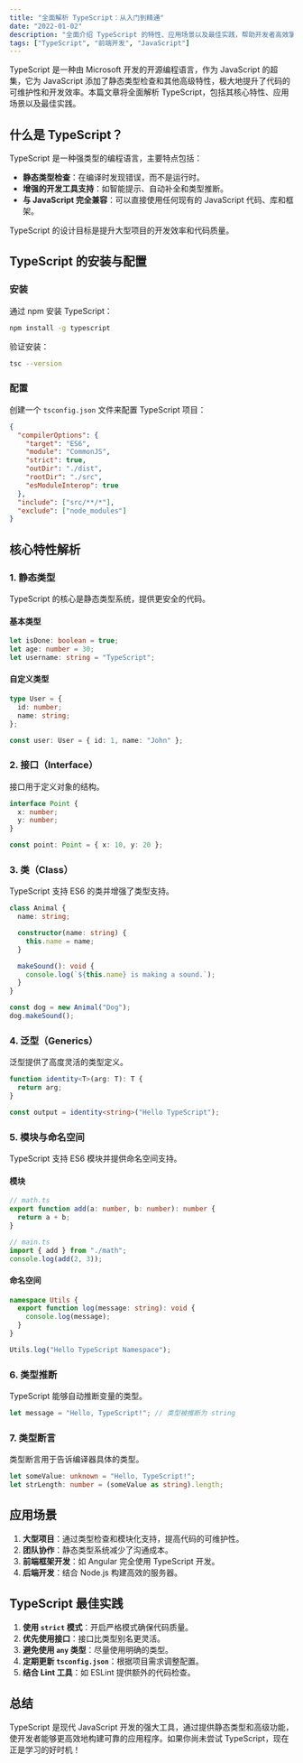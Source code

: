```yaml
---
title: "全面解析 TypeScript：从入门到精通"
date: "2022-01-02"
description: "全面介绍 TypeScript 的特性、应用场景以及最佳实践，帮助开发者高效掌握这一强大的工具。"
tags: ["TypeScript", "前端开发", "JavaScript"]
---
```


TypeScript 是一种由 Microsoft 开发的开源编程语言，作为 JavaScript 的超集，它为 JavaScript 添加了静态类型检查和其他高级特性，极大地提升了代码的可维护性和开发效率。本篇文章将全面解析 TypeScript，包括其核心特性、应用场景以及最佳实践。

## 什么是 TypeScript？

TypeScript 是一种强类型的编程语言，主要特点包括：

- **静态类型检查**：在编译时发现错误，而不是运行时。
- **增强的开发工具支持**：如智能提示、自动补全和类型推断。
- **与 JavaScript 完全兼容**：可以直接使用任何现有的 JavaScript 代码、库和框架。

TypeScript 的设计目标是提升大型项目的开发效率和代码质量。

## TypeScript 的安装与配置

### 安装

通过 npm 安装 TypeScript：

```bash
npm install -g typescript
```

验证安装：

```bash
tsc --version
```

### 配置

创建一个 `tsconfig.json` 文件来配置 TypeScript 项目：

```json
{
  "compilerOptions": {
    "target": "ES6",
    "module": "CommonJS",
    "strict": true,
    "outDir": "./dist",
    "rootDir": "./src",
    "esModuleInterop": true
  },
  "include": ["src/**/*"],
  "exclude": ["node_modules"]
}
```

## 核心特性解析

### 1. 静态类型

TypeScript 的核心是静态类型系统，提供更安全的代码。

#### 基本类型

```typescript
let isDone: boolean = true;
let age: number = 30;
let username: string = "TypeScript";
```

#### 自定义类型

```typescript
type User = {
  id: number;
  name: string;
};

const user: User = { id: 1, name: "John" };
```

### 2. 接口（Interface）

接口用于定义对象的结构。

```typescript
interface Point {
  x: number;
  y: number;
}

const point: Point = { x: 10, y: 20 };
```

### 3. 类（Class）

TypeScript 支持 ES6 的类并增强了类型支持。

```typescript
class Animal {
  name: string;

  constructor(name: string) {
    this.name = name;
  }

  makeSound(): void {
    console.log(`${this.name} is making a sound.`);
  }
}

const dog = new Animal("Dog");
dog.makeSound();
```

### 4. 泛型（Generics）

泛型提供了高度灵活的类型定义。

```typescript
function identity<T>(arg: T): T {
  return arg;
}

const output = identity<string>("Hello TypeScript");
```

### 5. 模块与命名空间

TypeScript 支持 ES6 模块并提供命名空间支持。

#### 模块

```typescript
// math.ts
export function add(a: number, b: number): number {
  return a + b;
}

// main.ts
import { add } from "./math";
console.log(add(2, 3));
```

#### 命名空间

```typescript
namespace Utils {
  export function log(message: string): void {
    console.log(message);
  }
}

Utils.log("Hello TypeScript Namespace");
```

### 6. 类型推断

TypeScript 能够自动推断变量的类型。

```typescript
let message = "Hello, TypeScript!"; // 类型被推断为 string
```

### 7. 类型断言

类型断言用于告诉编译器具体的类型。

```typescript
let someValue: unknown = "Hello, TypeScript!";
let strLength: number = (someValue as string).length;
```

## 应用场景

1. **大型项目**：通过类型检查和模块化支持，提高代码的可维护性。
2. **团队协作**：静态类型系统减少了沟通成本。
3. **前端框架开发**：如 Angular 完全使用 TypeScript 开发。
4. **后端开发**：结合 Node.js 构建高效的服务器。

## TypeScript 最佳实践

1. **使用 `strict` 模式**：开启严格模式确保代码质量。
2. **优先使用接口**：接口比类型别名更灵活。
3. **避免使用 `any` 类型**：尽量使用明确的类型。
4. **定期更新 `tsconfig.json`**：根据项目需求调整配置。
5. **结合 Lint 工具**：如 ESLint 提供额外的代码检查。

## 总结

TypeScript 是现代 JavaScript 开发的强大工具，通过提供静态类型和高级功能，使开发者能够更高效地构建可靠的应用程序。如果你尚未尝试 TypeScript，现在正是学习的好时机！

